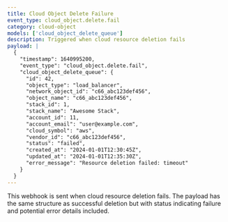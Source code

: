 ```yaml
---
title: Cloud Object Delete Failure
event_type: cloud_object.delete.fail
category: cloud-object
models: ['cloud_object_delete_queue']
description: Triggered when cloud resource deletion fails
payload: |
  {
    "timestamp": 1640995200,
    "event_type": "cloud_object.delete.fail",
    "cloud_object_delete_queue": {
      "id": 42,
      "object_type": "load_balancer",
      "network_object_id": "c66_abc123def456",
      "object_name": "c66_abc123def456",
      "stack_id": 1,
      "stack_name": "Awesome Stack",
      "account_id": 11,
      "account_email": "user@example.com",
      "cloud_symbol": "aws",
      "vendor_id": "c66_abc123def456",
      "status": "failed",
      "created_at": "2024-01-01T12:30:45Z",
      "updated_at": "2024-01-01T12:35:30Z",
      "error_message": "Resource deletion failed: timeout"
    }
  }
---
```


This webhook is sent when cloud resource deletion fails. The payload has the same structure as successful deletion but with status indicating failure and potential error details included.
